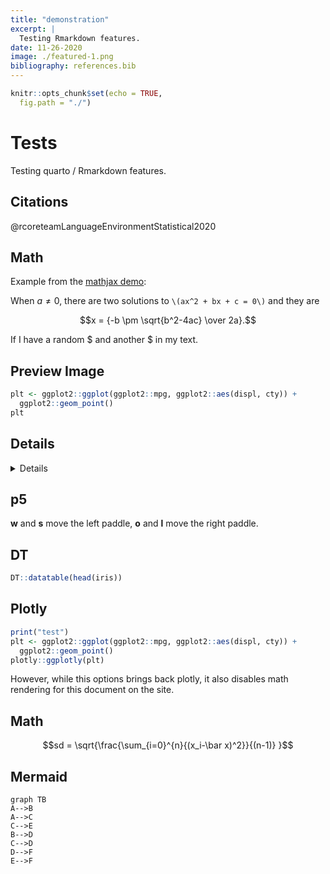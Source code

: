 ```yaml
---
title: "demonstration"
excerpt: |
  Testing Rmarkdown features.
date: 11-26-2020
image: ./featured-1.png
bibliography: references.bib
---
```


```r
knitr::opts_chunk$set(echo = TRUE,
  fig.path = "./")
```

# Tests

Testing quarto / Rmarkdown features.

## Citations

@rcoreteamLanguageEnvironmentStatistical2020

## Math

Example from the [mathjax demo](https://www.mathjax.org/#demo):

When $a \ne 0$, there are two solutions to `\(ax^2 + bx + c = 0\)` and they are

$$x = {-b \pm \sqrt{b^2-4ac} \over 2a}.$$

If I have a random $ and another $ in my text.


## Preview Image

```r
plt <- ggplot2::ggplot(ggplot2::mpg, ggplot2::aes(displ, cty)) +
  ggplot2::geom_point()
plt
```


## Details

<details>

```r
print("hello world")
```

</details>

## p5

<script src="https://cdnjs.cloudflare.com/ajax/libs/p5.js/0.7.1/p5.min.js"></script>
<script src="https://cdnjs.cloudflare.com/ajax/libs/p5.js/0.7.1/addons/p5.sound.min.js"></script>
<link rel="stylesheet" type="text/css" href="p5_style.css">
<script src="sketch.js"></script>
<script src="puck.js"></script>
<script src="paddle.js"></script>

**w** and **s** move the left paddle, **o** and **l** move the right paddle.

<div id="sketch-holder">
</div>

## DT

```r
DT::datatable(head(iris))
```

## Plotly

```r
print("test")
plt <- ggplot2::ggplot(ggplot2::mpg, ggplot2::aes(displ, cty)) +
  ggplot2::geom_point()
plotly::ggplotly(plt)
```

However, while this options brings back plotly,
it also disables math rendering for this document on the site.

## Math


$$sd = \sqrt{\frac{\sum_{i=0}^{n}{(x_i-\bar x)^2}}{(n-1)} }$$

## Mermaid

```mermaid
graph TB
A-->B
A-->C
C-->E
B-->D
C-->D
D-->F
E-->F
```
